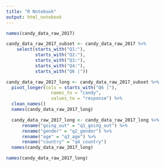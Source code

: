 ```yaml
---
title: "R Notebook"
output: html_notebook
---
```



```r
names(candy_data_raw_2017)
```

```r
candy_data_raw_2017_subset <- candy_data_raw_2017 %>%
    select(starts_with("Q1:"),
           starts_with("Q2:"),
           starts_with("Q3:"),
           starts_with("Q4:"),
           starts_with("Q6 |"))
```

```r
candy_data_raw_2017_long <- candy_data_raw_2017_subset %>%
  pivot_longer(cols = starts_with("Q6 |"),
                 names_to = "candy",
                 values_to = "response") %>%
  clean_names()
  names(candy_data_raw_2017_long)
```


```r
  candy_data_raw_2017_long <- candy_data_raw_2017_long %>%
      rename("going_out" = "q1_going_out") %>%
      rename("gender" = "q2_gender") %>%
      rename("age" = "q3_age") %>%
      rename("country" = "q4_country")
  names(candy_data_raw_2017_long)

```


```r
names(candy_data_raw_2017_long)
```